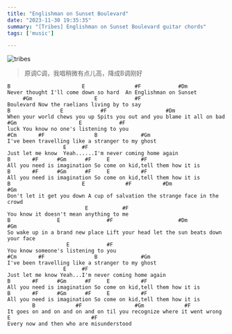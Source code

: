 ```yaml
---
title: "Englishman on Sunset Boulevard"
date: "2023-11-30 19:35:35"
summary: "[Tribes] Englishman on Sunset Boulevard guitar chords"
tags: ['music']

---
```


![tribes](/images/tribes-william-kennedy.jpeg)

> 原调C调，我唱稍微有点儿高，降成B调刚好

```
B                       E                #F            #Dm   
Never thought I'll come down so hard  An Englishman on Sunset 
     #Gm                    E            #F
Boulevard Now the raelians living by to say
B                E            #F                   #Dm                
When your world chews you up Spits you out and you blame it all on bad
#Gm                    E            #F 
luck You know no one's listening to you
#Cm       #F                B              #Gm                
I've been travelling like a stranger to my ghost
                  E     #F     
Just let me know  Yeah......I'm never coming home again
B       #F      #Gm      #F     E          #F
All you need is imagination So come on kid,tell them how it is
B       #F      #Gm      #F     E          #F
All you need is imagination So come on kid,tell them how it is
B                       E             #F          #Dm                 #Gm
Don't let it get you down A cup of salvation the strange face in the crowd
                         E           #F
You know it doesn't mean anything to me
B               E               #F                     #Dm                 #Gm
So wake up in a brand new place Lift your head let the sun beats down your face
                   E            #F
You know someone's listening to you
#Cm       #F                B              #Gm   
I've been travelling like a stranger to my ghost
                  E     #F     
Just let me know Yeah...I'm never coming home again
B       #F      #Gm      #F     E          #F
All you need is imagination So come on kid,tell them how it is
B       #F      #Gm      #F     E          #F
All you need is imagination So come on kid,tell them how it is
        B             #F                 #Gm             #F
It goes on and on and on and on til you recognize where it went wrong
E                          #F
Every now and then who are misunderstood
```
